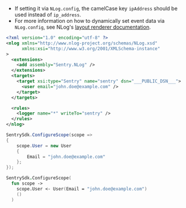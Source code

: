 <Alert level="" title="NLog Configuration">

- If setting it via `NLog.config`, the camelCase key `ipAddress` should be used instead of `ip_address`.
- For more information on how to dynamically set event data via `NLog.config`, see NLog's [layout renderer documentation](https://nlog-project.org/config/?tab=layout-renderers).

</Alert>


```xml {tabTitle:NLog.config}
<?xml version="1.0" encoding="utf-8" ?>
<nlog xmlns="http://www.nlog-project.org/schemas/NLog.xsd"
      xmlns:xsi="http://www.w3.org/2001/XMLSchema-instance"
>
  <extensions>
    <add assembly="Sentry.NLog" />
  </extensions>
  <targets>
    <target xsi:type="Sentry" name="sentry" dsn="___PUBLIC_DSN___">
      <user email="john.doe@example.com" />
    </target>
  </targets>

  <rules>
    <logger name="*" writeTo="sentry" />
  </rules>
</nlog>
```

```csharp
SentrySdk.ConfigureScope(scope =>
{
    scope.User = new User
    {
        Email = "john.doe@example.com"
    };
});
```

```fsharp
SentrySdk.ConfigureScope(
  fun scope ->
    scope.User <- User(Email = "john.doe@example.com")
    ()
  )
```
